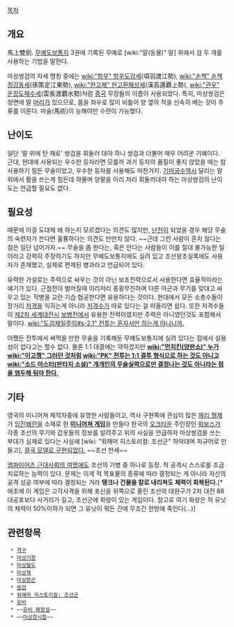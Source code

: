 
[[목차]]
== 개요 ==
馬上雙劍. [[무예도보통지]] 3권에 기록된 무예로 [wiki:"말(동물)" 말] 위에서 검 두 개를 사용하는 기법을 말한다.

마상쌍검의 자세 명칭 중에는 [[wiki:"항우" 항우도강세]](項羽渡江勢), [[wiki:"손책" 손책정강동세]](孫策定江東勢), [[wiki:"한고제" 한고환패상세]](漢高還覇上勢), [[wiki:"관우" 운장도패수세]](雲長渡覇水勢)처럼 [[중국]] 무장들의 이름이 사용되었다. 특히, 마상쌍검은 정면에 말 [[머리]]가 있으므로, 몸을 좌우로 많이 비틀어 양 옆의 적을 신속히 베는 것이 주류를 이룬다. 마술(馬術)이 능해야만 수련이 가능했다.

== 난이도 ==
일단 '말 위에 탄 채로' 쌍검을 휘둘러 대야 하니 쌍검과 더불어 매우 어려운 기예이다. 근대, 현대에 사용되는 우수한 등자라면 모를까 과거 등자의 품질이 좋지 않았을 때는 참 사용하기 힘든 무술이었고, 우수한 등자를 사용해도 마찬가지. [[기마궁수]]역시 달리는 말 위에서 활을 쓰는게 힘든데 하물며 양팔을 이리 저리 휘둘러대야 하는 마상쌍검의 난이도는 언급할 필요도 없다. 

== 필요성 ==
때문에 이걸 도대체 왜 하는지 모르겠다는 의견도 많지만, [[난전]]이 되었을 경우 해당 무술의 숙련자가 쓴다면 훌륭하다는 의견도 만만치 않다. ~~근데 그런 사람이 흔치 않다는 점은 일단 넘어가자.~~ 무술을 좀 한다는, 혹은 안다는 사람들이 이를 절대 불가능한 일이라고 강력히 주장하기도 하지만 무예도보통지에도 실려 있고 조선왕조실록에도 사용자가 존재했고, 실제로 편제된 병과라고 언급되어 있다.

유력한 가설로는 주력으로 싸우는 것이 아닌 보조전력으로서 사용한다면 효율적이라는 얘기가 있다. 근접전이 벌어질때 이리저리 종횡무진하며 다른 아군과 무기를 맞대고 싸우고 있는 적병을 교란·기습·협공한다면 유용하다는 것이다. 현대에서 모든 소총수들이 장거리 [[저격]]을 익히는게 아니라 [[저격수]]가 따로 있다는 걸 떠올리면 쉽다. 또한 저격수들이 [[제2차 세계대전]]시 [[보병]]전에서 유용한 전력이였지만 주력은 아니였던것도 포함해서 말이다. [[wiki:"도검제일주의#s-2.1" 전투는 혼자서만 하는게 아니니까.]]

어쨌든 전투에서 써먹을 만한 무술을 기록해둔 무예도보통지에 실려 있다는 점에서 실용성이 없다고는 할수 없다. 물론 1:1 대결에는 약하겠지만 '''[[wiki:"먼치킨(양판소)" 누가]] [[wiki:"이고깽" 그러던 것처럼]] [[wiki:"PK" 전투는 1:1 결투 형식으로 하는 것도 아니고]] [[wiki:"소드 마스터(판타지 소설)" 개개인의 무술실력으로만 결정나는 것도 아니라는 점을 염두해 둬야 한다.]]'''

== 기타 ==
영국의 미니어쳐 제작자중에 유명한 사람들이고, 역사 구현쪽에 관심이 많은 [http://www.perry-miniatures.com/index2.html 페리 형제]가 [[임진왜란]]을 소재로 한 '''[[미니어쳐 게임]]'''을 만들다 한국의 [[오크타운]] 주인장인 [[워보스]]가 각종 조선의 무기와 갑옷들의 정보를 알려주고 위의 사실을 언급하자 마상쌍검을 쓰는 부대가 실제로 있다는 사실에 [wiki: "워해머 히스토리컬: 조선군" 하악대며 피규어로 만들고], [http://tabletop.egloos.com/4580931 결국 모델로 구현되었다.] ~~조선 만세~~

[[엠파이어즈 근대사회의 여명]]에도 조선의 기병 중 하나로 등장. 적 공격시 스스로를 조금 치료하는 능력이 있다. 문제는 이게 적 목표물의 종류에 따라 결정되는 게 아니라 자신의 공격 성공 여부에 따라 결정되는 거라 '''탱크나 건물을 칼로 내리쳐도 체력이 회복된다.'''[* 애초에 이 게임은 고각사격을 위해 포신을 위쪽으로 올린 조선의 대완구가 2차 대전 88 대공포보다 사거리가 길고, 조선군에 화랑이 있는 게임이다. 참고로 여기 화랑은 적 유닛의 체력이 50%이하가 되면 그 유닛이 뭐든 간에 무조간 한방에 죽인다(...)]

== 관련항목 ==
  * [[격구]]
  * [[마상기창]]
  * [[마상월도]]
  * [[마상재]]
  * [[마상편곤]]
  * [[쌍검]]
  * [[워해머 히스토리컬: 조선군]]
  * [[유비]]
  * ~~[[유비 패왕설]]~~
  * ~~[[마상창시합]]~~
